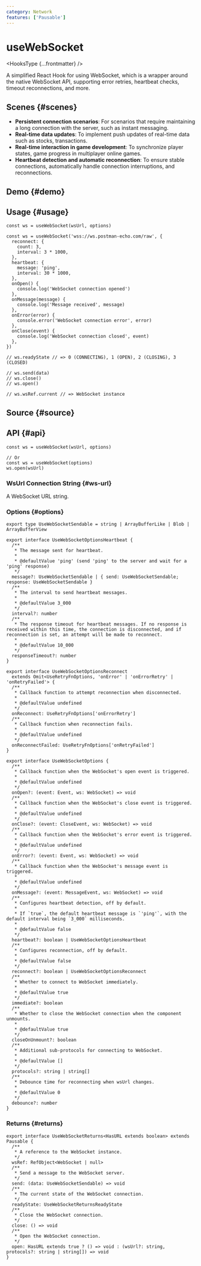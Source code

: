 ```yaml
---
category: Network
features: ['Pausable']
---
```


# useWebSocket


<HooksType {...frontmatter} />

A simplified React Hook for using WebSocket, which is a wrapper around the native WebSocket API, supporting error retries, heartbeat checks, timeout reconnections, and more.

## Scenes \{#scenes}

- **Persistent connection scenarios**: For scenarios that require maintaining a long connection with the server, such as instant messaging.
- **Real-time data updates**: To implement push updates of real-time data such as stocks, transactions.
- **Real-time interaction in game development**: To synchronize player states, game progress in multiplayer online games.
- **Heartbeat detection and automatic reconnection**: To ensure stable connections, automatically handle connection interruptions, and reconnections.

## Demo \{#demo}


<App />

## Usage \{#usage}

```tsx
const ws = useWebSocket(wsUrl, options)

const ws = useWebSocket('wss://ws.postman-echo.com/raw', {
  reconnect: {
    count: 3,
    interval: 3 * 1000,
  },
  heartbeat: {
    message: 'ping',
    interval: 30 * 1000,
  },
  onOpen() {
    console.log('WebSocket connection opened')
  },
  onMessage(message) {
    console.log('Message received', message)
  },
  onError(error) {
    console.error('WebSocket connection error', error)
  },
  onClose(event) {
    console.log('WebSocket connection closed', event)
  },
})

// ws.readyState // => 0 (CONNECTING), 1 (OPEN), 2 (CLOSING), 3 (CLOSED)

// ws.send(data)
// ws.close()
// ws.open()

// ws.wsRef.current // => WebSocket instance
```

## Source \{#source}


<Source />

## API \{#api}

```tsx
const ws = useWebSocket(wsUrl, options)

// Or
const ws = useWebSocket(options)
ws.open(wsUrl)
```

### WsUrl Connection String \{#ws-url}

A WebSocket URL string.

### Options \{#options}

```tsx
export type UseWebSocketSendable = string | ArrayBufferLike | Blob | ArrayBufferView

export interface UseWebSocketOptionsHeartbeat {
  /**
   * The message sent for heartbeat.
   *
   * @defaultValue 'ping' (send 'ping' to the server and wait for a 'ping' response)
   */
  message?: UseWebSocketSendable | { send: UseWebSocketSendable; response: UseWebSocketSendable }
  /**
   * The interval to send heartbeat messages.
   *
   * @defaultValue 3_000
   */
  interval?: number
  /**
   * The response timeout for heartbeat messages. If no response is received within this time, the connection is disconnected, and if reconnection is set, an attempt will be made to reconnect.
   *
   * @defaultValue 10_000
   */
  responseTimeout?: number
}

export interface UseWebSocketOptionsReconnect
  extends Omit<UseRetryFnOptions, 'onError' | 'onErrorRetry' | 'onRetryFailed'> {
  /**
   * Callback function to attempt reconnection when disconnected.
   *
   * @defaultValue undefined
   */
  onReconnect: UseRetryFnOptions['onErrorRetry']
  /**
   * Callback function when reconnection fails.
   *
   * @defaultValue undefined
   */
  onReconnectFailed: UseRetryFnOptions['onRetryFailed']
}

export interface UseWebSocketOptions {
  /**
   * Callback function when the WebSocket's open event is triggered.
   *
   * @defaultValue undefined
   */
  onOpen?: (event: Event, ws: WebSocket) => void
  /**
   * Callback function when the WebSocket's close event is triggered.
   *
   * @defaultValue undefined
   */
  onClose?: (event: CloseEvent, ws: WebSocket) => void
  /**
   * Callback function when the WebSocket's error event is triggered.
   *
   * @defaultValue undefined
   */
  onError?: (event: Event, ws: WebSocket) => void
  /**
   * Callback function when the WebSocket's message event is triggered.
   *
   * @defaultValue undefined
   */
  onMessage?: (event: MessageEvent, ws: WebSocket) => void
  /**
   * Configures heartbeat detection, off by default.
   * 
   * If `true`, the default heartbeat message is `'ping'`, with the default interval being `3_000` milliseconds.
   *
   * @defaultValue false
   */
  heartbeat?: boolean | UseWebSocketOptionsHeartbeat
  /**
   * Configures reconnection, off by default.
   *
   * @defaultValue false
   */
  reconnect?: boolean | UseWebSocketOptionsReconnect
  /**
   * Whether to connect to WebSocket immediately.
   *
   * @defaultValue true
   */
  immediate?: boolean
  /**
   * Whether to close the WebSocket connection when the component unmounts.
   *
   * @defaultValue true
   */
  closeOnUnmount?: boolean
  /**
   * Additional sub-protocols for connecting to WebSocket.
   *
   * @defaultValue []
   */
  protocols?: string | string[]
  /**
   * Debounce time for reconnecting when wsUrl changes.
   *
   * @defaultValue 0
   */
  debounce?: number
}
```

### Returns \{#returns}

```tsx
export interface UseWebSocketReturns<HasURL extends boolean> extends Pausable {
  /**
   * A reference to the WebSocket instance.
   */
  wsRef: RefObject<WebSocket | null>
  /**
   * Send a message to the WebSocket server.
   */
  send: (data: UseWebSocketSendable) => void
  /**
   * The current state of the WebSocket connection.
   */
  readyState: UseWebSocketReturnsReadyState
  /**
   * Close the WebSocket connection.
   */
  close: () => void
  /**
   * Open the WebSocket connection.
   */
  open: HasURL extends true ? () => void : (wsUrl?: string, protocols?: string | string[]) => void
}
```
